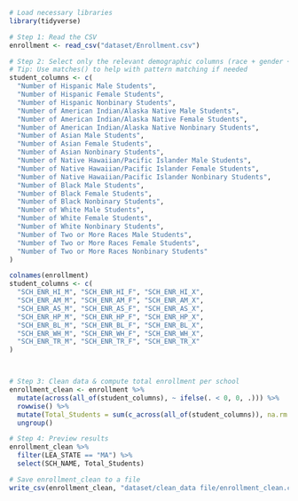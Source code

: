 ```r
# Load necessary libraries
library(tidyverse)

# Step 1: Read the CSV
enrollment <- read_csv("dataset/Enrollment.csv")

# Step 2: Select only the relevant demographic columns (race + gender + nonbinary)
# Tip: Use matches() to help with pattern matching if needed
student_columns <- c(
  "Number of Hispanic Male Students",
  "Number of Hispanic Female Students",
  "Number of Hispanic Nonbinary Students",
  "Number of American Indian/Alaska Native Male Students",
  "Number of American Indian/Alaska Native Female Students",
  "Number of American Indian/Alaska Native Nonbinary Students",
  "Number of Asian Male Students",
  "Number of Asian Female Students",
  "Number of Asian Nonbinary Students",
  "Number of Native Hawaiian/Pacific Islander Male Students",
  "Number of Native Hawaiian/Pacific Islander Female Students",
  "Number of Native Hawaiian/Pacific Islander Nonbinary Students",
  "Number of Black Male Students",
  "Number of Black Female Students",
  "Number of Black Nonbinary Students",
  "Number of White Male Students",
  "Number of White Female Students",
  "Number of White Nonbinary Students",
  "Number of Two or More Races Male Students",
  "Number of Two or More Races Female Students",
  "Number of Two or More Races Nonbinary Students"
)

colnames(enrollment)
student_columns <- c(
  "SCH_ENR_HI_M", "SCH_ENR_HI_F", "SCH_ENR_HI_X",
  "SCH_ENR_AM_M", "SCH_ENR_AM_F", "SCH_ENR_AM_X",
  "SCH_ENR_AS_M", "SCH_ENR_AS_F", "SCH_ENR_AS_X",
  "SCH_ENR_HP_M", "SCH_ENR_HP_F", "SCH_ENR_HP_X",
  "SCH_ENR_BL_M", "SCH_ENR_BL_F", "SCH_ENR_BL_X",
  "SCH_ENR_WH_M", "SCH_ENR_WH_F", "SCH_ENR_WH_X",
  "SCH_ENR_TR_M", "SCH_ENR_TR_F", "SCH_ENR_TR_X"
)




```
```r
# Step 3: Clean data & compute total enrollment per school
enrollment_clean <- enrollment %>%
  mutate(across(all_of(student_columns), ~ ifelse(. < 0, 0, .))) %>%
  rowwise() %>%
  mutate(Total_Students = sum(c_across(all_of(student_columns)), na.rm = TRUE)) %>%
  ungroup()

# Step 4: Preview results
enrollment_clean %>%
  filter(LEA_STATE == "MA") %>%
  select(SCH_NAME, Total_Students)

```

```r
# Save enrollment_clean to a file
write_csv(enrollment_clean, "dataset/clean_data file/enrollment_clean.csv")

```


